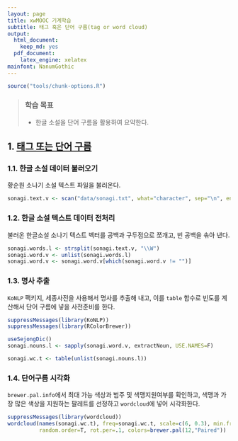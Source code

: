 ```yaml
---
layout: page
title: xwMOOC 기계학습
subtitle: 태그 혹은 단어 구름(tag or word cloud)
output:
  html_document: 
    keep_md: yes
  pdf_document:
    latex_engine: xelatex
mainfont: NanumGothic
---
```

 
``` r
source("tools/chunk-options.R")
```

> ### 학습 목표 {.getready}
>
> * 한글 소설을 단어 구름을 활용하여 요약한다.

## 1. [태그 또는 단어 구름](https://ko.wikipedia.org/wiki/태그_구름)


### 1.1. 한글 소설 데이터 불러오기

황순원 소나기 소설 텍스트 파일을 불러온다.

```r
sonagi.text.v <- scan("data/sonagi.txt", what="character", sep="\n", encoding = "UTF-8")

```

### 1.2. 한글 소설 텍스트 데이터 전처리

불러온 한글소설 소나기 텍스트 벡터를 공백과 구두점으로 쪼개고, 빈 공백을 솎아 낸다.

```r
sonagi.words.l <- strsplit(sonagi.text.v, "\\W")
sonagi.word.v <- unlist(sonagi.words.l)
sonagi.word.v <- sonagi.word.v[which(sonagi.word.v != "")]
```

### 1.3. 명사 추출

`KoNLP` 팩키지, 세종사전을 사용해서 명사를 추출해 내고, 이를 `table` 함수로 
빈도를 계산해서 단어 구름에 넣을 사전준비를 한다.


```r
suppressMessages(library(KoNLP))
suppressMessages(library(RColorBrewer))

useSejongDic()
sonagi.nouns.l <- sapply(sonagi.word.v, extractNoun, USE.NAMES=F)

sonagi.wc.t <- table(unlist(sonagi.nouns.l))
```

### 1.4. 단어구름 시각화

`brewer.pal.info`에서 최대 가능 색상과 범주 및 색맹지원여부를 확인하고,
색맹과 가장 많은 색상을 지원하는 팔레트를 선정하고 `wordcloud`에 넣어 시각화한다.

```r
suppressMessages(library(wordcloud))
wordcloud(names(sonagi.wc.t), freq=sonagi.wc.t, scale=c(6, 0.3), min.freq=10,
          random.order=T, rot.per=.1, colors=brewer.pal(12,"Paired"))
```          

